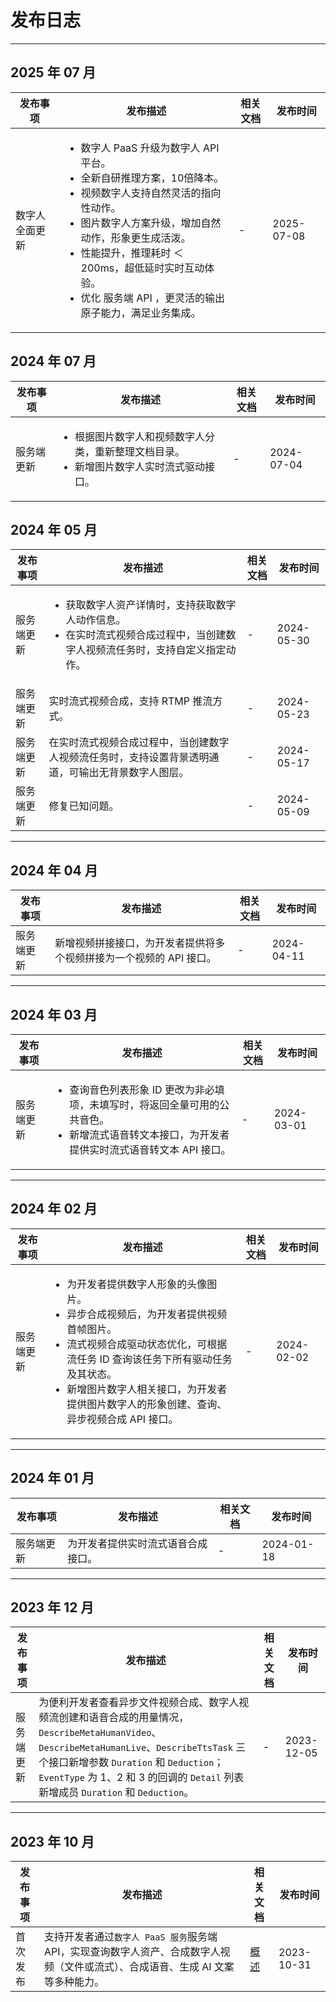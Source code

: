 # 发布日志

- - -

## 2025 年 07 月

| 发布事项 | 发布描述 | 相关文档 | 发布时间 |
|---------|---------|---------|---------|
| 数字人全面更新 | <ul><li>数字人 PaaS 升级为数字人 API 平台。</li><li>全新自研推理方案，10倍降本。</li><li>视频数字人支持自然灵活的指向性动作。</li><li>图片数字人方案升级，增加自然动作，形象更生成活泼。</li><li>性能提升，推理耗时 ＜ 200ms，超低延时实时互动体验。</li><li>优化 服务端 API ，更灵活的输出原子能力，满足业务集成。</li></ul> | - | 2025-07-08 |

## 2024 年 07 月

| 发布事项 | 发布描述 | 相关文档 | 发布时间 |
|---------|---------|---------|---------|
| 服务端更新 | <ul><li>根据图片数字人和视频数字人分类，重新整理文档目录。</li><li>新增图片数字人实时流式驱动接口。</li></ul> | - | 2024-07-04 |


## 2024 年 05 月

| 发布事项 | 发布描述 | 相关文档 | 发布时间 |
|---------|---------|---------|---------|
| 服务端更新 | <ul><li>获取数字人资产详情时，支持获取数字人动作信息。</li><li>在实时流式视频合成过程中，当创建数字人视频流任务时，支持自定义指定动作。</li></ul> | - | 2024-05-30 |
| 服务端更新 | 实时流式视频合成，支持 RTMP 推流方式。 | - | 2024-05-23 |
| 服务端更新 | 在实时流式视频合成过程中，当创建数字人视频流任务时，支持设置背景透明通道，可输出无背景数字人图层。 | - | 2024-05-17 |
| 服务端更新 | 修复已知问题。 | - | 2024-05-09 |

---

## 2024 年 04 月

| 发布事项 | 发布描述 | 相关文档 | 发布时间 |
|---------|---------|---------|---------|
| 服务端更新 | 新增视频拼接接口，为开发者提供将多个视频拼接为一个视频的 API 接口。 | - | 2024-04-11 |

---

## 2024 年 03 月

| 发布事项 | 发布描述 | 相关文档 | 发布时间 |
|---------|---------|---------|---------|
| 服务端更新 | <ul><li>查询音色列表形象 ID 更改为非必填项，未填写时，将返回全量可用的公共音色。</li><li>新增流式语音转文本接口，为开发者提供实时流式语音转文本 API 接口。</li></ul> | - | 2024-03-01 |

---

## 2024 年 02 月

| 发布事项 | 发布描述 | 相关文档 | 发布时间 |
|---------|---------|---------|---------|
| 服务端更新 | <ul><li>为开发者提供数字人形象的头像图片。</li><li>异步合成视频后，为开发者提供视频首帧图片。</li><li>流式视频合成驱动状态优化，可根据流任务 ID 查询该任务下所有驱动任务及其状态。</li><li>新增图片数字人相关接口，为开发者提供图片数字人的形象创建、查询、异步视频合成 API 接口。</li></ul> | - | 2024-02-02 |

---

## 2024 年 01 月

| 发布事项 | 发布描述 | 相关文档 | 发布时间 |
|---------|---------|---------|---------|
| 服务端更新 | 为开发者提供实时流式语音合成接口。 | - | 2024-01-18 |

---

## 2023 年 12 月

| 发布事项 | 发布描述 | 相关文档 | 发布时间 |
|---------|---------|---------|---------|
| 服务端更新 | 为便利开发者查看异步文件视频合成、数字人视频流创建和语音合成的用量情况，`DescribeMetaHumanVideo`、`DescribeMetaHumanLive`、`DescribeTtsTask` 三个接口新增参数 `Duration` 和 `Deduction`；`EventType` 为 1、2 和 3 的回调的 `Detail` 列表新增成员 `Duration` 和 `Deduction`。 | - | 2023-12-05 |

---

## 2023 年 10 月

| 发布事项 | 发布描述 | 相关文档 | 发布时间 |
|---------|---------|---------|---------|
| 首次发布 | 支持开发者通过`数字人 PaaS 服务`服务端 API，实现查询数字人资产、合成数字人视频（文件或流式）、合成语音、生成 AI 文案等多种能力。 | [概述](./overview.mdx) | 2023-10-31 |
